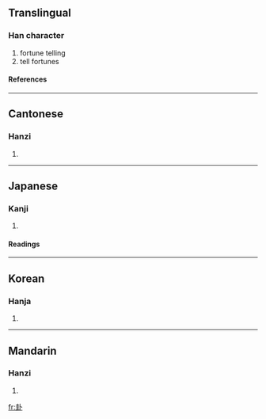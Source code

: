 ==Translingual==
===Han character===
{{Han char|rad=卜|as=06|sn=8|four=4310<sub>0</sub>|canj=土土卜 (GGY)}}
# fortune telling
# tell fortunes
====References====
{{Han ref|kx=0158.130|dkj=02798|dj=0362.090|hdz=10094.050|uh=5366|ud=21350|bh=A8F6|bd=43254}}
----
==Cantonese==
===Hanzi===
{{yue-hanzi|jyut=|y=gwa3}}
# {{defn|Cantonese}}
----
==Japanese==
===Kanji===
{{ja-kanji|grade=|rs=卜06}}
# {{defn|Japanese}} 
====Readings====
{{ja-readings|on=[[か]] (ka), [[け]] (ke)|kun=[[うらかた]] (urakata)}}
----
==Korean==
===Hanja===
{{ko-hanja|hangeul=괘|rv=gwae|mr=kwae}}
# {{defn|Korean}}
----
==Mandarin==
===Hanzi===
{{cmn-hanzi|pin=[[guà]] (gua4)|wg=kua<sup>4</sup>}}
# {{defn|Mandarin}}

[[fr:卦]]